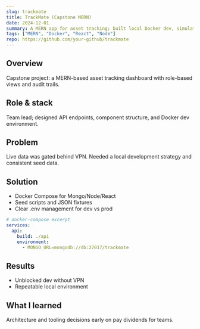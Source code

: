```yaml
---
slug: trackmate
title: TrackMate (Capstone MERN)
date: 2024-12-01
summary: A MERN app for asset tracking; built local Docker dev, simulated VPN data, and planned seeding strategy.
tags: ["MERN", "Docker", "React", "Node"]
repo: https://github.com/your-github/trackmate
---
```


## Overview
Capstone project: a MERN-based asset tracking dashboard with role-based views and audit trails.

## Role & stack
Team lead; designed API endpoints, component structure, and Docker dev environment.

## Problem
Live data was gated behind VPN. Needed a local development strategy and consistent seed data.

## Solution
- Docker Compose for Mongo/Node/React
- Seed scripts and JSON fixtures
- Clear .env management for dev vs prod

```yaml
# docker-compose excerpt
services:
  api:
    build: ./api
    environment:
      - MONGO_URL=mongodb://db:27017/trackmate
```

## Results
- Unblocked dev without VPN
- Repeatable local environment

## What I learned
Architecture and tooling decisions early on pay dividends for teams.
